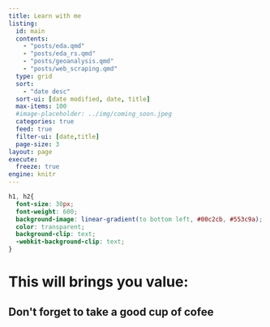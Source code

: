 ```yaml
---
title: Learn with me
listing:
  id: main
  contents: 
    - "posts/eda.qmd"
    - "posts/eda_rs.qmd"
    - "posts/geoanalysis.qmd"
    - "posts/web_scraping.qmd"
  type: grid
  sort: 
    - "date desc"
  sort-ui: [date modified, date, title]
  max-items: 100
  #image-placeholder: ../img/coming_soon.jpeg
  categories: true
  feed: true
  filter-ui: [date,title]
  page-size: 3
layout: page
execute:
  freeze: true 
engine: knitr 
---
```




```css
h1, h2{
  font-size: 30px;
  font-weight: 600;
  background-image: linear-gradient(to bottom left, #00c2cb, #553c9a);
  color: transparent;
  background-clip: text;
  -webkit-background-clip: text;
}
```

```{=html}
  <h1>This will brings you value:</h1>
```



:::{#main}
:::

```{=html}
  <h2>Don't forget to take a good cup of cofee</h2>
```

